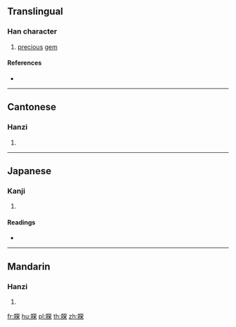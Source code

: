 {{character info/new}}
==Translingual==

===Han character===
{{Han char|rn=154|rad=貝|as=08|sn=15|four=67894|canj=BCBCD}}

# [[precious]] [[gem]]

====References====
* {{Han ref|kx=1209.160|dkj=36810|dj=1674.060|hdz=63651.040|uh=8CDD|ud=36061|bh=E7ED|bd=59373}}

----

==Cantonese==

===Hanzi===
{{yue-hanzi|jyut=|y=sam1}}

# {{defn|lang=yue|sort=貝08}}

----

==Japanese==

===Kanji===
{{ja-kanji|grade=|rs=貝08}}

# {{defn|lang=ja|sort=貝08}}

====Readings====
* {{ja-readings|on=[[ちん]] (chin)|kun=[[たから]] (takara)|nanori=}}

----

==Mandarin==

===Hanzi===
{{cmn-hanzi|pin=[[chēn]] ([[chen1]]), [[tǎn]] ([[tan3]])|wg=ch'en<sup>1</sup>, t'an<sup>3</sup>}}

# {{defn|lang=cmn|sort=貝08}}

[[fr:賝]]
[[hu:賝]]
[[pl:賝]]
[[th:賝]]
[[zh:賝]]